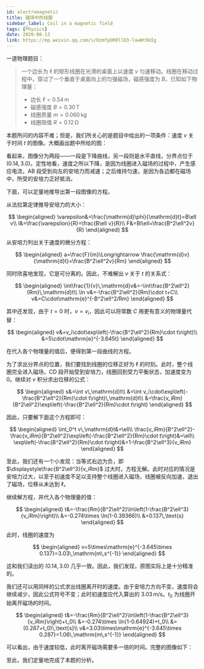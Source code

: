 ```yaml
---
id: electromagnetic
title: 磁场中的线圈
sidebar_label: Coil in a magnetic field
tags: [Physics]
date: 2020-06-13
link: https://mp.weixin.qq.com/s/OzmfpOR0llD3-lawWt9UIg
---
```



<DocMetadataBanner frontMatter={frontMatter} />

一道物理题目：

> 一个边长为 $\ell$ 的矩形线圈在光滑的桌面上以速度 $v$ 匀速移动。线圈在移动过程中，穿过了一个垂直于桌面向上的匀强磁场，磁感强度为 $B$。已知如下物理量：
>
> - 边长 $\ell=0.54\,\text{m}$
> - 磁感强度 $B=0.30\,\text{T}$
> - 线圈质量 $m=0.060\,\text{kg}$
> - 线圈阻值 $R=0.12\,\text{Ω}$

<Figure src="/img/./docs/Science/electromagnetic/JGibibkelET6icxXkheRQOhUib4eXZGtGqWsqxS1B7chB5K5ia1W0naHMcqicLFKQXUHMohcBCaKNnCBdBe0jsEQc3Aw.png"></Figure>

本题所问的内容不难；但是，我们所关心的是题目中给出的一项条件：速度 $v$ 关于时间 $t$ 的图像。大概画出题中所给的图：

<Figure src="/img/./docs/Science/electromagnetic/JGibibkelET6icxXkheRQOhUib4eXZGtGqWsY1Ywngico4eEGnCM9gqicC6mgflRKDVgWyV9xrOCYEpvReIiaBvVHQB5Q.png"></Figure>

看起来，图像分为两段——一段是下降曲线，另一段则是水平直线，分界点位于 $(0.14, 3.0)$。定性地看，速度之所以下降，是因为线圈进入磁场的过程中，产生感应电流，AB 段受到向左的安培力而减速；之后维持匀速，是因为各边都在磁场中，所受的安培力正好抵消。

下面，可以定量地推导出第一段图像的方程。

从法拉第定律推导安培力的大小：

$$
\begin{aligned}
\varepsilon&=\frac{\mathrm{d}\phi}{\mathrm{d}t}=B\ell v\\
I&=\frac{\varepsilon}{R}=\frac{B\ell v}{R}\\
F&=BI\ell=\frac{B^2\ell^2v}{R}
\end{aligned}
$$

从安培力列出关于速度的微分方程：

$$
\begin{aligned}
a=\frac{F}{m}\Longrightarrow \frac{\mathrm{d}v}{\mathrm{d}t}=\frac{B^2\ell^2v}{Rm}
\end{aligned}
$$

同时欣喜地发现，它是可分离的。因此，不难解出 $v$ 关于 $t$ 的关系式：

$$
\begin{aligned}
\int\frac{1}{v}\,\mathrm{d}v&=-\int\frac{B^2\ell^2}{Rm}\,\mathrm{d}t\\
\ln v&=-\frac{B^2\ell^2}{Rm}\cdot t+C\\
v&=C\cdot\mathrm{e}^{-B^2\ell^2/Rm}
\end{aligned}
$$

其中还发现，由于 $t=0$ 时，$v=v_i$，因此可以将常数 $C$ 用更有意义的物理量代替：

$$
\begin{aligned}
v&=v_i\cdot\exp\left(-\frac{B^2\ell^2}{Rm}\cdot t\right)\\
&=5\cdot\mathrm{e}^{-3.645t}
\end{aligned}
$$

在代入各个物理量的值后，便得到第一段曲线的方程。

为了求出分界点的位置，我们要找到线圈的位移正好为 $\ell$ 的时刻。此时，整个线圈完全进入磁场，CD 段开始受到安培力，线圈回到受力平衡状态，加速度变为 0。继续对 $v$ 积分求出位移的公式：

$$
\begin{aligned}
s&=\int v\,\mathrm{d}t\\
&=\int v_i\cdot\exp\left(-\frac{B^2\ell^2}{Rm}\cdot t\right)\,\mathrm{d}t\\
&=\frac{v_iRm}{B^2\ell^2}\exp\left(-\frac{B^2\ell^2}{Rm}\cdot t\right)
\end{aligned}
$$

因此，只要解下面这个方程即可：

$$
\begin{aligned}
\int_0^t v\,\mathrm{d}t&=\ell\\
\frac{v_iRm}{B^2\ell^2}-\frac{v_iRm}{B^2\ell^2}\exp\left(-\frac{B^2\ell^2}{Rm}\cdot t\right)&=\ell\\
\exp\left(-\frac{B^2\ell^2}{Rm}\cdot t\right)&=1-\frac{B^2\ell^3}{v_iRm}
\end{aligned}
$$

至此，我们还有一个小发现：当等式右边为负，即 $\displaystyle\frac{B^2\ell^3}{v_iRm}$ 过大时，方程无解。此时对应的情况是安培力过大，以至于初速度不足以支持整个线圈进入磁场，线圈被反向加速，退出了磁场，位移从未达到 $\ell$。

继续解方程，并代入各个物理量的值：

$$
\begin{aligned}
t&=-\frac{Rm}{B^2\ell^2}\ln\left(1-\frac{B^2\ell^3}{v_iRm}\right)\\
&=-0.274\times \ln(1-0.39366)\\
&=0.137\,\text{s}
\end{aligned}
$$

此时，线圈的速度为

$$
\begin{aligned}
v=5\times\mathrm{e}^{-3.645\times 0.137}=3.03\,\mathrm{m\,s^{-1}}
\end{aligned}
$$

这和我们读出的 $(0.14, 3.0)$ 几乎一致。因此，我们发现，原图实际上是十分精准的。

我们还可以用同样的公式求出线圈离开时的速度。由于安培力方向不变，速度将会继续减少，因此公式符号不变；此时初速度应代入算出的 $3.03\,\text{m/s}$。$t_0$ 为线圈开始离开磁场的时间。

$$
\begin{aligned}
t&=-\frac{Rm}{B^2\ell^2}\ln\left(1-\frac{B^2\ell^3}{v_iRm}\right)+t_0\\
&=-0.274\times \ln(1-0.64924)+t_0\\
&=(0.287+t_0)\,\text{s}\\
v&=3.03\times\mathrm{e}^{-3.645\times 0.287}=1.06\,\mathrm{m\,s^{-1}}
\end{aligned}
$$

可以看出，由于速度较低，此时离开磁场需要多一倍的时间。完整的图像如下：

<Figure src="/img/./docs/Science/electromagnetic/JGibibkelET6icxXkheRQOhUib4eXZGtGqWsZzgFsw6sjE81LEscI3yMH1Q2NLAJIhQa13BRNkzic6gxUjrKuH23NpA.png"></Figure>

至此，我们定量地完成了本题的分析。
